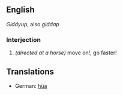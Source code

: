 == English ==

''Giddyup'', also ''giddap''

=== Interjection ===

# ''(directed at a horse)'' move on!, go faster!

== Translations ==

* German: [[hüa]]